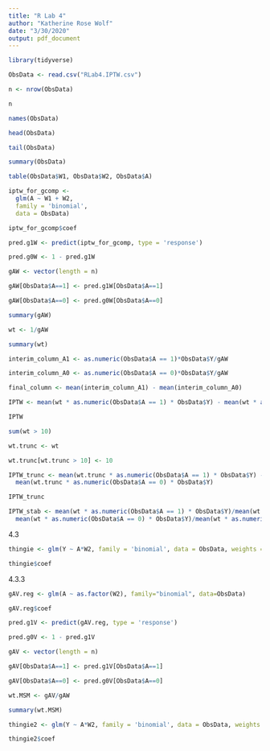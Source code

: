 ```yaml
---
title: "R Lab 4"
author: "Katherine Rose Wolf"
date: "3/30/2020"
output: pdf_document
---
```



```r

library(tidyverse)

```


```r

ObsData <- read.csv("RLab4.IPTW.csv")

```


```r

n <- nrow(ObsData)

n

names(ObsData)

head(ObsData)

tail(ObsData)

summary(ObsData)

```


```r

table(ObsData$W1, ObsData$W2, ObsData$A)

```


```r

iptw_for_gcomp <- 
  glm(A ~ W1 + W2,
  family = 'binomial',
  data = ObsData)

iptw_for_gcomp$coef

pred.g1W <- predict(iptw_for_gcomp, type = 'response')

pred.g0W <- 1 - pred.g1W

gAW <- vector(length = n)

gAW[ObsData$A==1] <- pred.g1W[ObsData$A==1]

gAW[ObsData$A==0] <- pred.g0W[ObsData$A==0]

summary(gAW)

wt <- 1/gAW

summary(wt)


```


```r

interim_column_A1 <- as.numeric(ObsData$A == 1)*ObsData$Y/gAW

interim_column_A0 <- as.numeric(ObsData$A == 0)*ObsData$Y/gAW

final_column <- mean(interim_column_A1) - mean(interim_column_A0)

IPTW <- mean(wt * as.numeric(ObsData$A == 1) * ObsData$Y) - mean(wt * as.numeric(ObsData$A == 0) * ObsData$Y)

IPTW

sum(wt > 10)

wt.trunc <- wt

wt.trunc[wt.trunc > 10] <- 10

IPTW_trunc <- mean(wt.trunc * as.numeric(ObsData$A == 1) * ObsData$Y) - 
  mean(wt.trunc * as.numeric(ObsData$A == 0) * ObsData$Y)

IPTW_trunc

IPTW_stab <- mean(wt * as.numeric(ObsData$A == 1) * ObsData$Y)/mean(wt * as.numeric(ObsData$A == 1)) - 
  mean(wt * as.numeric(ObsData$A == 0) * ObsData$Y)/mean(wt * as.numeric(ObsData$A == 0))

```

4.3

```r

thingie <- glm(Y ~ A*W2, family = 'binomial', data = ObsData, weights = wt)

thingie$coef
```

4.3.3

```r

gAV.reg <- glm(A ~ as.factor(W2), family="binomial", data=ObsData)

gAV.reg$coef

pred.g1V <- predict(gAV.reg, type = 'response')

pred.g0V <- 1 - pred.g1V

gAV <- vector(length = n)

gAV[ObsData$A==1] <- pred.g1V[ObsData$A==1]

gAV[ObsData$A==0] <- pred.g0V[ObsData$A==0]

wt.MSM <- gAV/gAW

summary(wt.MSM)

thingie2 <- glm(Y ~ A*W2, family = 'binomial', data = ObsData, weights = wt.MSM)

thingie2$coef





```

